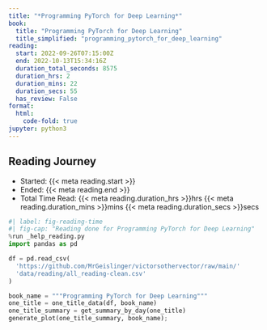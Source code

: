 ```yaml
---
title: "*Programming PyTorch for Deep Learning*"
book:
  title: "Programming PyTorch for Deep Learning"
  title_simplified: "programming_pytorch_for_deep_learning"
reading:
  start: 2022-09-26T07:15:00Z
  end: 2022-10-13T15:34:16Z
  duration_total_seconds: 8575
  duration_hrs: 2
  duration_mins: 22
  duration_secs: 55
  has_review: False
format:
  html:
    code-fold: true
jupyter: python3
---
```


## Reading Journey

* Started: {{< meta reading.start >}}
* Ended: {{< meta reading.end >}}
* Total Time Read: {{< meta reading.duration_hrs >}}hrs {{< meta reading.duration_mins >}}mins {{< meta reading.duration_secs >}}secs

```python
#| label: fig-reading-time
#| fig-cap: "Reading done for Programming PyTorch for Deep Learning"
%run _help_reading.py
import pandas as pd

df = pd.read_csv(
  'https://github.com/MrGeislinger/victorsothervector/raw/main/'
  'data/reading/all_reading-clean.csv'
)

book_name = """Programming PyTorch for Deep Learning"""
one_title = one_title_data(df, book_name)
one_title_summary = get_summary_by_day(one_title)
generate_plot(one_title_summary, book_name);
```

